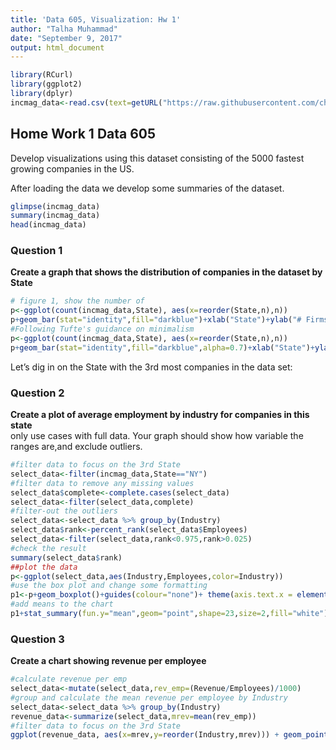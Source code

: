 ---
title: 'Data 605, Visualization: Hw 1'
author: "Talha Muhammad"
date: "September 9, 2017"
output: html_document
---

```{r setup, include=FALSE}
library(RCurl)
library(ggplot2)
library(dplyr)
incmag_data<-read.csv(text=getURL("https://raw.githubusercontent.com/charleyferrari/CUNY_DATA608/master/lecture1/Data/inc5000_data.csv"),header=TRUE,sep=",")
```

## Home Work 1 Data 605
Develop visualizations using this dataset consisting of the 5000 fastest growing companies in the US.    

After loading the data we develop some summaries of the dataset. 
   
```{r summary}
glimpse(incmag_data)
summary(incmag_data)
head(incmag_data)
```
### Question 1

**Create a graph that shows the distribution of companies in the dataset by State**

```{r fig1}
# figure 1, show the number of 
p<-ggplot(count(incmag_data,State), aes(x=reorder(State,n),n))
p+geom_bar(stat="identity",fill="darkblue")+xlab("State")+ylab("# Firms")+ggtitle("Number of Firms by State")+coord_flip()+theme(axis.text.y = element_text(size=8))
#Following Tufte's guidance on minimalism
p<-ggplot(count(incmag_data,State), aes(x=reorder(State,n),n))
p+geom_bar(stat="identity",fill="darkblue",alpha=0.7)+xlab("State")+ylab("# Firms")+ggtitle("Number of Firms by State")+coord_flip()+theme_bw()+theme(axis.text.y = element_text(size=7))
```


Let's dig in on the State with the 3rd most companies in the data set:    

### Question 2   

**Create a plot of average employment by industry for companies in this state**   
only use cases with full data. Your graph should show how variable the ranges are,and exclude outliers.


```{r fig2}
#filter data to focus on the 3rd State
select_data<-filter(incmag_data,State=="NY")
#filter data to remove any missing values
select_data$complete<-complete.cases(select_data)
select_data<-filter(select_data,complete)
#filter-out the outliers
select_data<-select_data %>% group_by(Industry) 
select_data$rank<-percent_rank(select_data$Employees)
select_data<-filter(select_data,rank<0.975,rank>0.025)
#check the result
summary(select_data$rank)
##plot the data
p<-ggplot(select_data,aes(Industry,Employees,color=Industry))
#use the box plot and change some formatting
p1<-p+geom_boxplot()+guides(colour="none")+ theme(axis.text.x = element_text(angle=90,vjust=0.5))+scale_y_continuous(breaks=seq(0,1600,200))
#add means to the chart
p1+stat_summary(fun.y="mean",geom="point",shape=23,size=2,fill="white")
```

### Question 3 
**Create a chart showing revenue per employee**

```{r fig3}
#calculate revenue per emp
select_data<-mutate(select_data,rev_emp=(Revenue/Employees)/1000)
#group and calculate the mean revenue per employee by Industry
select_data<-select_data %>% group_by(Industry)
revenue_data<-summarize(select_data,mrev=mean(rev_emp))
#filter data to focus on the 3rd State
ggplot(revenue_data, aes(x=mrev,y=reorder(Industry,mrev))) + geom_point(color="red",size=2)+theme_minimal()+scale_x_continuous(breaks=seq(100,800,100))+xlab("Revenue Per Employee (in $ thousands)")+ggtitle("Mean Revenue per Employee by Industry")+ylab("Industry")
```
